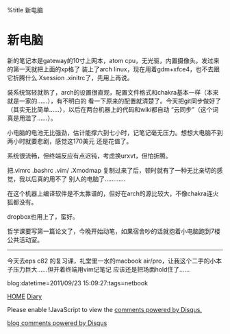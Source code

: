 %title 新电脑


= 新电脑=

新的笔记本是gateway的10寸上网本，atom cpu，无光驱，内置摄像头。发过来的第一天就把上面的xp格了
装上了arch linux，现在用着gdm+xfce4，也不去跟它折腾什么.Xsession .xinitrc了，先用上再说。

装系统驾轻就熟了，arch的设置很直观，配置文件格式和chakra基本一样（本来就是一家的……），有不明白的
看一下原来的配置就清楚了。今天把git同步做好了（其实无比简单……），以后在两台机器上的代码和wiki都自动
“云同步”（这个词真是用滥了……）。

小电脑的电池无比强劲，估计能撑六到七小时，记笔记毫无压力。想想大电脑不到两小时就要悲剧，感觉这170美元
还是花值了。

系统很流畅，但终端反应有点迟钝，考虑换urxvt，但怕折腾。

把.vimrc .bashrc .vim/ .Xmodmap 复制过来了后，顿时就有了一种无比亲切的感觉，我以后真的用不了
别人的电脑了…………

在这个机器上编译软件是不太靠谱的，但好在arch的源比较大，不像chakra连火狐都没有。

dropbox也用上了，蛮好。

哲学课要写第一篇论文了，今晚开始动笔，如果宿舍吵的话就抱着小电脑跑到7楼公共活动室。

----

今天去eps c82 的复习课，礼堂里一水的macbook air/pro，让我这个二手的小本子压力巨大……但开着终端用vim记笔记
应该还是把场面hold住了……

blog:datetime=2011/09/23 15:09:27:tags=netbook

[[../index|HOME]]   [[diary|Diary]]
<div id="disqus_thread"></div>
<script type="text/javascript" src="comment.js">
</script>
<noscript>Please enable !JavaScript to view the <a href="http://disqus.com/?ref_noscript">comments powered by Disqus.</a></noscript>
<a href="http://disqus.com" class="dsq-brlink">blog comments powered by <span class="logo-disqus">Disqus</span></a>
<script type="text/javascript" src="count.js">
</script>

